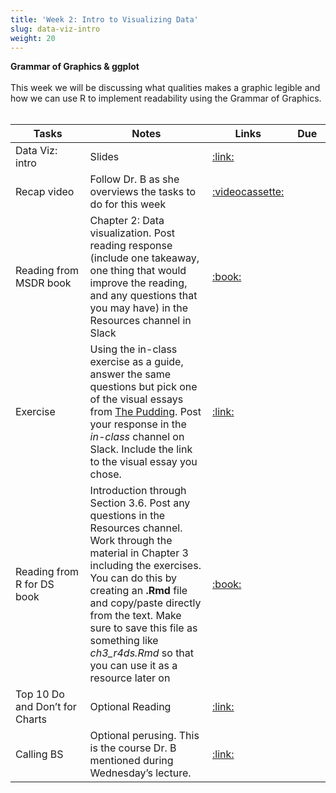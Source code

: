 ```yaml
---
title: 'Week 2: Intro to Visualizing Data'
slug: data-viz-intro
weight: 20
---
```



**Grammar of Graphics & ggplot**\
\
This week we will be discussing what qualities makes a graphic legible and how we can use R to implement readability using the Grammar of Graphics.\
\

| Tasks | Notes | Links | Due |
| -------- | ------------- | ------ | ---- |
| Data Viz: intro | Slides | [:link:](/slides/data-viz-intro.html) | |
|Recap video| Follow Dr. B as she overviews the tasks to do for this week|[:videocassette:](https://umn.zoom.us/rec/play/K0eryjSuYG-G_WMWXrMtGCzOLAgmJYfpzk3cXHfOOP0uWVNiGetZ4WtqFHnuaRr6lJLwC-K6eerMQSRT.cK7YA2YJBnVCoqaM?continueMode=true&_x_zm_rtaid=0i8928WWRG-Km2w58g9bYw.1611187556927.1ca046ad650da5797b13d9f2653a3b49&_x_zm_rhtaid=444)||
| Reading from MSDR book | Chapter 2: Data visualization. Post reading response (include one takeaway, one thing that would improve the reading, and any questions that you may have) in the Resources channel in Slack | [:book:]()| |
| Exercise | Using the in-class exercise as a guide, answer the same questions but pick one of the visual essays from [The Pudding](https://pudding.cool/). Post your response in the *in-class* channel on Slack. Include the link to the visual essay you chose. |[:link:](http://mdsr-book.github.io/exercises.html#exercise_23) | |
|Reading from R for DS book | Introduction through Section 3.6. Post any questions in the Resources channel. Work through the material in Chapter 3 including the exercises. You can do this by creating an **.Rmd** file and copy/paste directly from the text. Make sure to save this file as something like *ch3_r4ds.Rmd* so that you can use it as a resource later on |[:book:](https://r4ds.had.co.nz/index.html) | |
|Top 10 Do and Don't for Charts | Optional Reading |[:link:](https://guides.lib.uci.edu/datavis/do) | |
|Calling BS | Optional perusing. This is the course Dr. B mentioned during Wednesday's lecture.  |[:link:](https://www.callingbullshit.org/tools.html)||


